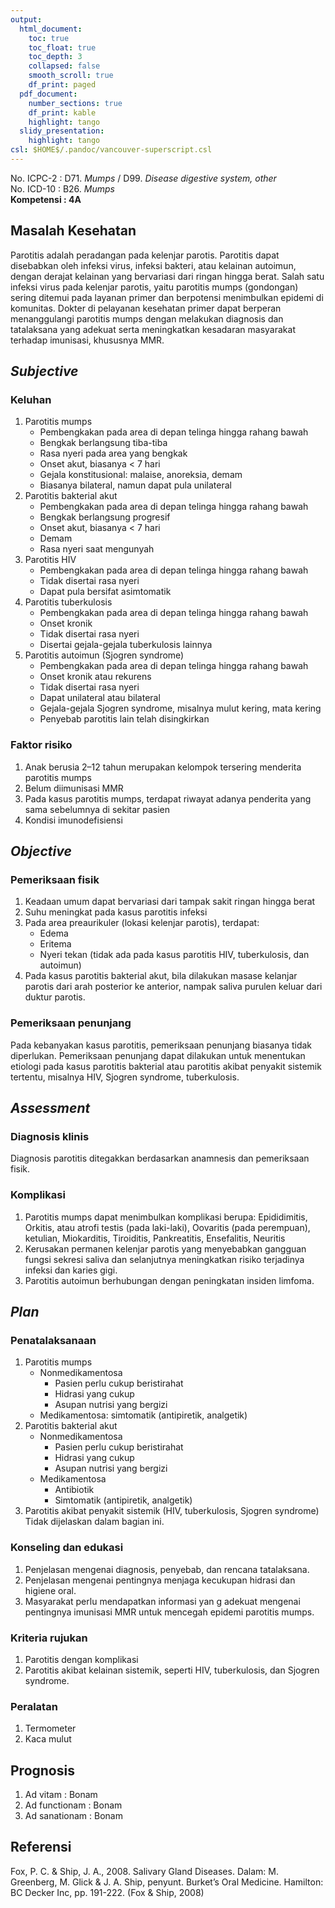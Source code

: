 ```yaml
---
output:
  html_document:
    toc: true
    toc_float: true
    toc_depth: 3
    collapsed: false
    smooth_scroll: true
    df_print: paged
  pdf_document:
    number_sections: true
    df_print: kable
    highlight: tango
  slidy_presentation:
    highlight: tango
csl: $HOME$/.pandoc/vancouver-superscript.csl
---
```


No. ICPC-2	: D71. *Mumps* / D99. *Disease digestive system, other*  
No. ICD-10	: B26. *Mumps*  
**Kompetensi	: 4A**

## Masalah Kesehatan

Parotitis adalah peradangan pada kelenjar parotis. Parotitis dapat disebabkan
oleh infeksi virus, infeksi bakteri, atau kelainan autoimun, dengan derajat
kelainan yang bervariasi dari ringan hingga berat. Salah satu infeksi virus
pada kelenjar parotis, yaitu parotitis mumps (gondongan) sering ditemui pada
layanan primer dan berpotensi menimbulkan epidemi di komunitas. Dokter di
pelayanan kesehatan primer dapat berperan menanggulangi parotitis mumps dengan
melakukan diagnosis dan tatalaksana yang adekuat serta meningkatkan kesadaran
masyarakat terhadap imunisasi, khususnya MMR.

## *Subjective*

### Keluhan

1. Parotitis mumps
   * Pembengkakan pada area di depan telinga hingga rahang bawah
   * Bengkak berlangsung tiba-tiba
   * Rasa nyeri pada area yang bengkak
   * Onset akut, biasanya < 7 hari
   * Gejala konstitusional: malaise, anoreksia, demam
   * Biasanya bilateral, namun dapat pula unilateral
2. Parotitis bakterial akut
   * Pembengkakan pada area di depan telinga hingga rahang bawah
   * Bengkak berlangsung progresif
   * Onset akut, biasanya < 7 hari
   * Demam
   * Rasa nyeri saat mengunyah
3. Parotitis HIV
   * Pembengkakan pada area di depan telinga hingga rahang bawah
   * Tidak disertai rasa nyeri
   * Dapat pula bersifat asimtomatik
4. Parotitis tuberkulosis
   * Pembengkakan pada area di depan telinga hingga rahang bawah
   * Onset kronik
   * Tidak disertai rasa nyeri
   * Disertai gejala-gejala tuberkulosis lainnya
5. Parotitis autoimun (Sjogren syndrome)
   * Pembengkakan pada area di depan telinga hingga rahang bawah
   * Onset kronik atau rekurens
   * Tidak disertai rasa nyeri
   * Dapat unilateral atau bilateral
   * Gejala-gejala Sjogren syndrome, misalnya mulut kering, mata kering
   * Penyebab parotitis lain telah disingkirkan

### Faktor risiko

1. Anak berusia 2–12 tahun merupakan kelompok tersering menderita parotitis
   mumps
2. Belum diimunisasi MMR
3. Pada kasus parotitis mumps, terdapat riwayat adanya penderita yang sama
   sebelumnya di sekitar pasien
4. Kondisi imunodefisiensi

## *Objective*

### Pemeriksaan fisik

1. Keadaan umum dapat bervariasi dari tampak sakit ringan hingga berat
2. Suhu meningkat pada kasus parotitis infeksi
3. Pada area preaurikuler (lokasi kelenjar parotis), terdapat:
   * Edema
   * Eritema
   * Nyeri tekan (tidak ada pada kasus parotitis HIV, tuberkulosis, dan
     autoimun)
4. Pada kasus parotitis bakterial akut, bila dilakukan masase kelanjar parotis
   dari arah posterior ke anterior, nampak saliva purulen keluar dari duktur
   parotis.

### Pemeriksaan penunjang

Pada kebanyakan kasus parotitis, pemeriksaan penunjang biasanya tidak
diperlukan. Pemeriksaan penunjang dapat dilakukan untuk menentukan etiologi
pada kasus parotitis bakterial atau parotitis akibat penyakit sistemik
tertentu, misalnya HIV, Sjogren syndrome, tuberkulosis.

## *Assessment*

### Diagnosis klinis

Diagnosis parotitis ditegakkan berdasarkan anamnesis dan pemeriksaan fisik.

### Komplikasi

1. Parotitis mumps dapat menimbulkan komplikasi berupa: Epididimitis, Orkitis,
   atau atrofi testis (pada laki-laki), Oovaritis (pada perempuan), ketulian,
   Miokarditis, Tiroiditis, Pankreatitis, Ensefalitis, Neuritis
2. Kerusakan permanen kelenjar parotis yang menyebabkan gangguan fungsi sekresi
   saliva dan selanjutnya meningkatkan risiko terjadinya infeksi dan karies
   gigi.
3. Parotitis autoimun berhubungan dengan peningkatan insiden limfoma.

## *Plan*

### Penatalaksanaan

1. Parotitis mumps
   * Nonmedikamentosa
     * Pasien perlu cukup beristirahat
     * Hidrasi yang cukup
     * Asupan nutrisi yang bergizi
   * Medikamentosa: simtomatik (antipiretik, analgetik)
2. Parotitis bakterial akut
   * Nonmedikamentosa
     * Pasien perlu cukup beristirahat
     * Hidrasi yang cukup
     * Asupan nutrisi yang bergizi
   * Medikamentosa
     * Antibiotik
     * Simtomatik (antipiretik, analgetik)
3. Parotitis akibat penyakit sistemik (HIV, tuberkulosis, Sjogren syndrome)
   Tidak dijelaskan dalam bagian ini.

### Konseling dan edukasi

1. Penjelasan mengenai diagnosis, penyebab, dan rencana tatalaksana.
2. Penjelasan mengenai pentingnya menjaga kecukupan hidrasi dan higiene oral.
3. Masyarakat perlu mendapatkan informasi yan g adekuat mengenai pentingnya
   imunisasi MMR untuk mencegah epidemi parotitis mumps.

### Kriteria rujukan

1. Parotitis dengan komplikasi
2. Parotitis akibat kelainan sistemik, seperti HIV, tuberkulosis, dan Sjogren
   syndrome.

### Peralatan

1. Termometer
2. Kaca mulut

## Prognosis

1. Ad vitam		: Bonam
2. Ad functionam	: Bonam
3. Ad sanationam	: Bonam

## Referensi

Fox, P. C. & Ship, J. A., 2008. Salivary Gland Diseases. Dalam: M. Greenberg,
M. Glick & J. A. Ship, penyunt. Burket's Oral Medicine. Hamilton: BC Decker
Inc, pp. 191-222. (Fox & Ship, 2008)
